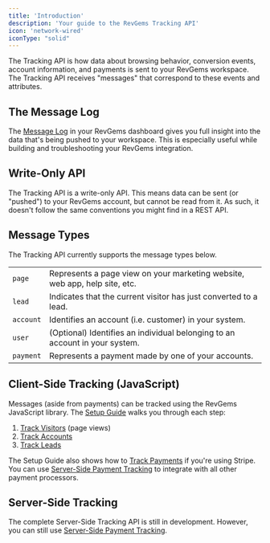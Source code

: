 ```yaml
---
title: 'Introduction'
description: 'Your guide to the RevGems Tracking API'
icon: 'network-wired'
iconType: "solid"
---
```


The Tracking API is how data about browsing behavior, conversion events, account information, and payments is sent to your RevGems workspace. The Tracking API receives "messages" that correspond to these events and attributes.

## The Message Log

The [Message Log](https://app.revgems.com/tracking/messages) in your RevGems dashboard gives you full insight into the data that's being pushed to your workspace. This is especially useful while building and troubleshooting your RevGems integration.

## Write-Only API

The Tracking API is a write-only API. This means data can be sent (or "pushed") to your RevGems account, but cannot be read from it. As such, it doesn't follow the same conventions you might find in a REST API.

## Message Types

The Tracking API currently supports the message types below.

|  |                            |
| -------- | ------------------------------------- |
| `page` | Represents a page view on your marketing website, web app, help site, etc. |
| `lead` | Indicates that the current visitor has just converted to a lead. |
| `account`   | Identifies an account (i.e. customer) in your system. |
| `user`   | (Optional) Identifies an individual belonging to an account in your system. |
| `payment`   | Represents a payment made by one of your accounts. |

## Client-Side Tracking (JavaScript)

Messages (aside from payments) can be tracked using the RevGems JavaScript library. The [Setup Guide](https://app.revgems.com/tracking/setup) walks you through each step:

<ol>
  <li><a href="https://app.revgems.com/tracking/setup/visitors">Track Visitors</a> (page views)</li>
  <li><a href="https://app.revgems.com/tracking/setup/accounts">Track Accounts</a></li>
  <li><a href="https://app.revgems.com/tracking/setup/leads">Track Leads</a></li>
</ol>

The Setup Guide also shows how to [Track Payments](https://app.revgems.com/tracking/setup/payments) if you're using Stripe. You can use [Server-Side Payment Tracking](/tracking-api/server/payments) to integrate with all other payment processors.

## Server-Side Tracking

The complete Server-Side Tracking API is still in development. However, you can still use [Server-Side Payment Tracking](/tracking-api/server/payments).
